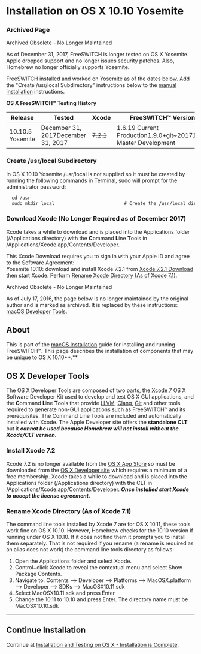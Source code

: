 
# Installation on OS X 10.10 Yosemite 

 

### Archived Page

Archived Obsolete - No Longer Maintained

As of December 31, 2017, FreeSWITCH is longer tested on OS X Yosemite. Apple dropped support and no longer issues security patches. Also, Homebrew no longer officially supports Yosemite.

FreeSWITCH installed and worked on Yosemite as of the dates below. Add the "Create /usr/local Subdirectory" instructions below to the [manual installation](../macOS-Installation/macOS-Manual-Installation_13174557.mdx#installation-directories) instructions.

 **OS X FreeSWITCH™ Testing History**

| Release          | Tested                             | Xcode     | FreeSWITCH™ Version                                             | Status   |
| ---------------- | ---------------------------------- | --------- | --------------------------------------------------------------- | -------- |
| 10.10.5 Yosemite | December 31, 2017December 31, 2017 | ~~7.2.1~~ | 1.6.19 Current Production1.9.0+git\~20171228 Master Development | GoodGood |

### Create /usr/local Subdirectory

In OS X 10.10 Yosemite /usr/local is not supplied so it must be created by running the following commands in Terminal, sudo will prompt for the administrator password:

```xml
  cd /usr
  sudo mkdir local                          # Create the /usr/local directory
```

### Download Xcode (No Longer Required as of December 2017)

Xcode takes a while to download and is placed into the Applications folder (/Applications directory) with the **C**ommand **L**ine **T**ools in /Applications/Xcode.app/Contents/Developer.

This Xcode Download requires you to sign in with your Apple ID and agree to the Software Agreement:  
Yosemite 10.10: download and install Xcode 7.2.1 from [Xcode 7.2.1 Download](https://developer.apple.com/services-account/download?path=/Developer%5FTools/Xcode%5F7.2.1/Xcode%5F7.2.1.dmg) then start Xcode. Perform [Rename Xcode Directory (As of Xcode 7.1)](Installation-on-OS-X-10.10-Yosemite_6586379.mdx#rename-xcode-directory-as-of-xcode-71).  

Archived Obsolete - No Longer Maintained

As of July 17, 2016, the page below is no longer maintained by the original author and is marked as archived. It is replaced by these instructions: [macOS Developer Tools](../macOS-Installation/index.mdx#installation-methods).

## About

This is part of the [macOS Installation](../macOS-Installation/index.mdx#about) guide for installing and running FreeSWITCH™. This page describes the installation of components that may be unique to OS X 10.10**.**

## OS X Developer Tools

The OS X Developer Tools are composed of two parts, the [Xcode 7](http://developer.apple.com/technologies/tools/xcode.html) OS X Software Developer Kit used to develop and test OS X GUI applications, and the **C**ommand **L**ine **T**ools that provide [LLVM](http://en.wikipedia.org/wiki/LLVM), [Clang](http://en.wikipedia.org/wiki/Clang), [Git](http://en.wikipedia.org/wiki/Git%5F%28software%29) and other tools required to generate non-GUI applications such as FreeSWITCH™ and its prerequisites. The Command Line Tools are included and automatically installed with Xcode. The Apple Developer site offers the **standalone CLT** but it _**cannot be used because Homebrew will not install without the** **Xcode/CLT version.**_

### Install Xcode 7.2

Xcode 7.2 is no longer available from the [OS X App Store](https://itunes.apple.com/us/app/xcode/id497799835?mt=12&ign-mpt=uo%3D4) so must be downloaded from the [OS X Developer site](http://developer.apple.com/devcenter/mac/index.action) which requires a minimum of a free membership. Xcode takes a while to download and is placed into the Applications folder (/Applications directory) with the CLT in /Applications/Xcode.app/Contents/Developer. _**Once installed start Xcode to accept the license agreement.**_

### Rename Xcode Directory (As of Xcode 7.1)

The command line tools installed by Xcode 7 are for OS X 10.11, these tools work fine on OS X 10.10\. However, Homebrew checks for the 10.10 version if running under OS X 10.10\. If it does not find them it prompts you to install them separately. That is not required if you rename (a rename is required as an alias does not work) the command line tools directory as follows:

1. Open the Applications folder and select Xcode.
2. Control+click Xcode to reveal the contextual menu and select Show Package Contents.
3. Navigate to: Contents –> Developer –> Platforms –> MacOSX.platform –> Developer –> SDKs –> MacOSX10.11.sdk
4. Select MacOSX10.11.sdk and press Enter
5. Change the 10.11 to 10.10 and press Enter. The directory name must be MacOSX10.10.sdk

---

## Continue Installation

Continue at [Installation and Testing on OS X - Installation is Complete](../macOS-Installation/index.mdx#manual-installation).


